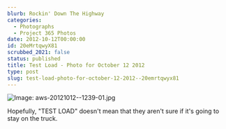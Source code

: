 ```yaml
---
blurb: Rockin' Down The Highway
categories:
  - Photographs
  - Project 365 Photos
date: 2012-10-12T00:00:00
id: 20eMrtqwyX81
scrubbed_2021: false
status: published
title: Test Load - Photo for October 12 2012
type: post
slug: test-load-photo-for-october-12-2012--20emrtqwyx81
---
```


![Image: aws-20121012--1239-01.jpg](/aws-20121012--1239-01.jpg)

Hopefully, "TEST LOAD" doesn't mean that they aren't sure if it's going to stay on the truck.